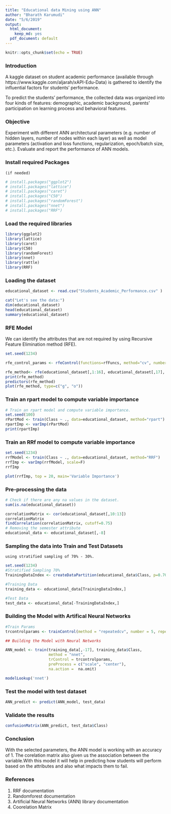 ```yaml
---
title: "Educational data Mining using ANN"
author: "Bharath Karumudi"
date: "5/6/2019"
output:
  html_document:
    keep_md: yes
  pdf_document: default
---
```


```r
knitr::opts_chunk$set(echo = TRUE)
```

### Introduction
A kaggle dataset on student academic performance (available through https://www.kaggle.com/aljarah/xAPI-Edu-Data) is gathered to identify the influential factors for students’ performance.

To predict the students’ performance, the collected data was organized into four kinds of features: demographic, academic background, parents’ participation on learning process and behavioral features.

### Objective
Experiment with different ANN architectural parameters (e.g. number of hidden layers, number of nodes within each layer) as well as model parameters (activation and loss functions, regularization, epoch/batch size, etc.). Evaluate and report the performance of ANN models.

### Install required Packages
    (if needed)

```r
# install.packages("ggplot2")
# install.packages("lattice")
# install.packages("caret")
# install.packages("C50")
# install.packages("randomForest")
# install.packages("nnet")
# install.packages("RRF")
```

### Load the required libraries

```r
library(ggplot2)
library(lattice)
library(caret)
library(C50)
library(randomForest)
library(nnet)
library(rattle)
library(RRF)

```

### Loading the dataset

```r
educational_dataset <- read.csv("Students_Academic_Performance.csv" )

cat("Let's see the data:")
dim(educational_dataset)
head(educational_dataset)
summary(educational_dataset)
```

### RFE Model
We can identify the attributes that are not required by using Recursive Feature Elimination method (RFE).

```r

set.seed(1234)

rfe_control_params <- rfeControl(functions=rfFuncs, method="cv", number=10)

rfe_method<- rfe(educational_dataset[,1:16], educational_dataset[,17], sizes=c(1:17), rfeControl=rfe_control_params)
print(rfe_method)
predictors(rfe_method)
plot(rfe_method, type=c("g", "o"))

```

### Train an rpart model to compute variable importance
```r

# Train an rpart model and compute variable importance.
set.seed(100)
rPartMod <- train(Class ~ ., data=educational_dataset, method="rpart")
rpartImp <- varImp(rPartMod)
print(rpartImp)

```


### Train an RRf model to compute variable importance 
```r

set.seed(1234)
rrfModel <- train(Class ~ ., data=educational_dataset, method="RRF")
rrfImp <- varImp(rrfModel, scale=F)
rrfImp

plot(rrfImp, top = 20, main='Variable Importance')
```

### Pre-processing the data

```r

# Check if there are any na values in the dataset.
sum(is.na(educational_dataset))

correlationMatrix <- cor(educational_dataset[,10:13])
correlationMatrix
findCorrelation(correlationMatrix, cutoff=0.75)
# Removing the semester attribute
educational_data <- educational_dataset[,-8]
```


### Sampling the data into Train and Test Datasets
    using stratified sampling of 70% - 30%.

```r

set.seed(1234)
#Stratified Sampling 70%
TrainingDataIndex <- createDataPartition(educational_data$Class, p=0.70, list = FALSE)

#Training Data
training_data <- educational_data[TrainingDataIndex,]

#Test Data
test_data <- educational_data[-TrainingDataIndex,]
```



### Building the Model with Artifical Neural Networks

```r
#Train Params
trcontrolparams <- trainControl(method = "repeatedcv", number = 5, repeats=8)

## Building the Model with Neural Networks

ANN_model <- train(training_data[,-17], training_data$Class,
                   method = "nnet",
                   trControl = trcontrolparams,
                   preProcess = c("scale", "center"),
                   na.action =  na.omit)

modelLookup('nnet')
```


### Test the model with test dataset
```r
ANN_predict <- predict(ANN_model, test_data)
```


### Validate the results
```r
confusionMatrix(ANN_predict, test_data$Class)
```


### Conclusion

With the selected parameters, the ANN model is working with an accuracy of 1. The corelation matrix also given us the association between the variable.With this model it will help in predicting how students will perform based on the attributes and also what impacts them to fail.


### References
1. RRF documentation
2. Randomforest documentation
3. Artificial Neural Networks (ANN) library documentation
4. Coorelation Matrix

